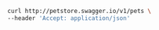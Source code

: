 ```bash Example Request
curl http://petstore.swagger.io/v1/pets \
--header 'Accept: application/json'
```

